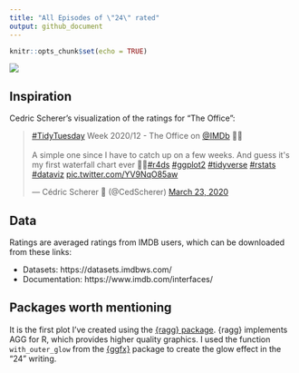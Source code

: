 ```yaml
---
title: "All Episodes of \"24\" rated"
output: github_document
---
```


```r
knitr::opts_chunk$set(echo = TRUE)
```


![](plots/24_episode_rating_allseasons_points_nofacets_ragg.png)

## Inspiration

Cedric Scherer's visualization of the ratings for "The Office": 

<blockquote class="twitter-tweet"><p lang="en" dir="ltr"><a href="https://twitter.com/hashtag/TidyTuesday?src=hash&amp;ref_src=twsrc%5Etfw">#TidyTuesday</a> Week 2020/12 - The Office on <a href="https://twitter.com/IMDb?ref_src=twsrc%5Etfw">@IMDb</a> 👨‍💼<br><br>A simple one since I have to catch up on a few weeks. And guess it&#39;s my first waterfall chart ever 🤷‍♂️<a href="https://twitter.com/hashtag/r4ds?src=hash&amp;ref_src=twsrc%5Etfw">#r4ds</a> <a href="https://twitter.com/hashtag/ggplot2?src=hash&amp;ref_src=twsrc%5Etfw">#ggplot2</a> <a href="https://twitter.com/hashtag/tidyverse?src=hash&amp;ref_src=twsrc%5Etfw">#tidyverse</a> <a href="https://twitter.com/hashtag/rstats?src=hash&amp;ref_src=twsrc%5Etfw">#rstats</a> <a href="https://twitter.com/hashtag/dataviz?src=hash&amp;ref_src=twsrc%5Etfw">#dataviz</a> <a href="https://t.co/YV9NqO85aw">pic.twitter.com/YV9NqO85aw</a></p>&mdash; Cédric Scherer 💉 (@CedScherer) <a href="https://twitter.com/CedScherer/status/1242229041488433152?ref_src=twsrc%5Etfw">March 23, 2020</a></blockquote>

## Data

Ratings are averaged ratings from IMDB users, which can be downloaded from these links:

* Datasets: https://datasets.imdbws.com/
* Documentation: https://www.imdb.com/interfaces/

## Packages worth mentioning

It is the first plot I've created using the [{ragg} package](https://cran.r-project.org/web/packages/ragg/readme/README.html). {ragg} implements AGG for R, which provides higher quality graphics. I used the function `with_outer_glow` from the [{ggfx}](https://github.com/thomasp85/ggfx) package to create the glow effect in the "24" writing.
